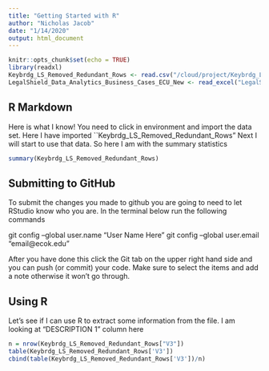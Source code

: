 ```yaml
---
title: "Getting Started with R"
author: "Nicholas Jacob"
date: "1/14/2020"
output: html_document
---
```


```r
knitr::opts_chunk$set(echo = TRUE)
library(readxl)
Keybrdg_LS_Removed_Redundant_Rows <- read.csv("/cloud/project/Keybrdg_LS_Removed_Redundant_Rows.csv", header=FALSE)
LegalShield_Data_Analytics_Business_Cases_ECU_New <- read_excel("LegalShield Data Analytics Business Cases - ECU_New.xlsx")
```

## R Markdown

Here is what I know!  You need to click in environment and import the data set.  Here I have imported ``Keybrdg_LS_Removed_Redundant_Rows"  Next I will start to use that data.  So here I am with the summary statistics

```r
summary(Keybrdg_LS_Removed_Redundant_Rows)
```

## Submitting to GitHub

To submit the changes you made to github you are going to need to let RStudio know who you are.  In the terminal below run the following commands

git config --global user.name "User Name Here"
git config --global user.email "email@ecok.edu"

After you have done this click the Git tab on the upper right hand side and you can push (or commit) your code.  Make sure to select the items and add a note otherwise it won't go through.


## Using R

Let's see if I can use R to extract some information from the file.  I am looking at "DESCRIPTION 1" column here

```r
n = nrow(Keybrdg_LS_Removed_Redundant_Rows["V3"])
table(Keybrdg_LS_Removed_Redundant_Rows['V3'])
cbind(table(Keybrdg_LS_Removed_Redundant_Rows['V3'])/n)
```


